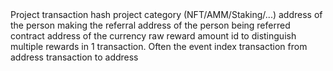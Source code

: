 <ParamField path="project">
Project
</ParamField>
<ParamField path="tx_hash">
transaction hash
</ParamField>
<ParamField path="category">
project category (NFT/AMM/Staking/...)
</ParamField>
<ParamField path="referrer_address">
address of the person making the referral
</ParamField>
<ParamField path="referee_address">
address of the person being referred
</ParamField>
<ParamField path="currency_contract">
contract address of the currency
</ParamField>
<ParamField path="reward_amount_raw">
raw reward amount
</ParamField>
<ParamField path="sub_tx_id">
id to distinguish multiple rewards in 1 transaction. Often the event index
</ParamField>
<ParamField path="tx_from">
transaction from address
</ParamField>
<ParamField path="tx_to">
transaction to address
</ParamField>
